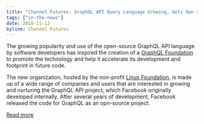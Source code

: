 ```yaml
---
title: "Channel Futures: GraphQL API Query Language Growing, Gets Own Support Foundation"
tags: ["in-the-news"]
date: 2018-11-12
byline: Channel Futures
---
```


The growing popularity and use of the open-source GraphQL API language by software developers has inspired the creation of a [GraphQL Foundation](https://www.linuxfoundation.org/press-release/2018/11/intent_to_form_graphql/) to promote the technology and help it accelerate its development and footprint in future code.

The new organization, hosted by the non-profit [Linux Foundation](http://www.linuxfoundation.org/), is made up of a wide range of companies and users that are interested in growing and nurturing the GraphQL API project, which Facebook originally developed internally. After several years of development, Facebook released the code for GraphQL as an opn-source project.

[Read more](https://www.channelfutures.com/open-source/graphql-api-query-language-growing-gets-own-support-foundation)
